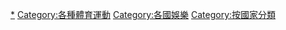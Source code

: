{{Commons category|Sports by country by type}}
{{Categories by country|nocat}}

[[Category:各國體育|*]]
[[Category:各種體育運動|Category:各種體育運動]]
[[Category:各國娛樂|Category:各國娛樂]]
[[Category:按國家分類|Category:按國家分類]]